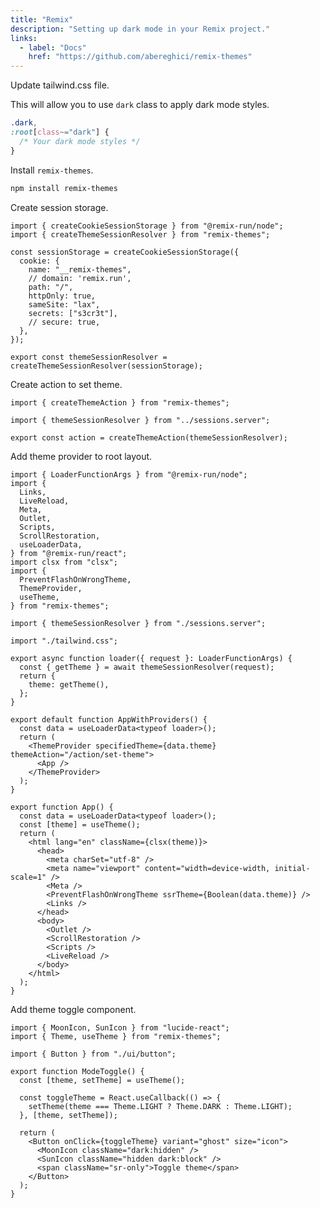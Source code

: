 ```yaml
---
title: "Remix"
description: "Setting up dark mode in your Remix project."
links:
  - label: "Docs"
    href: "https://github.com/abereghici/remix-themes"
---
```


<Steps>

<Step>Update tailwind.css file.</Step>

This will allow you to use `dark` class to apply dark mode styles.

```css {1-2} title="tailwind.css"
.dark,
:root[class~="dark"] {
  /* Your dark mode styles */
}
```

<Step>Install `remix-themes`.</Step>

```bash title="Terminal"
npm install remix-themes
```

<Step>Create session storage.</Step>

```tsx title="sessions.server.tsx"
import { createCookieSessionStorage } from "@remix-run/node";
import { createThemeSessionResolver } from "remix-themes";

const sessionStorage = createCookieSessionStorage({
  cookie: {
    name: "__remix-themes",
    // domain: 'remix.run',
    path: "/",
    httpOnly: true,
    sameSite: "lax",
    secrets: ["s3cr3t"],
    // secure: true,
  },
});

export const themeSessionResolver = createThemeSessionResolver(sessionStorage);
```

<Step>Create action to set theme.</Step>

```tsx title="routes/action.set-theme.tsx"
import { createThemeAction } from "remix-themes";

import { themeSessionResolver } from "../sessions.server";

export const action = createThemeAction(themeSessionResolver);
```

<Step>Add theme provider to root layout.</Step>

```tsx {18-23, 25-32, 35, 36, 38, 42, 43} title="root.tsx"
import { LoaderFunctionArgs } from "@remix-run/node";
import {
  Links,
  LiveReload,
  Meta,
  Outlet,
  Scripts,
  ScrollRestoration,
  useLoaderData,
} from "@remix-run/react";
import clsx from "clsx";
import {
  PreventFlashOnWrongTheme,
  ThemeProvider,
  useTheme,
} from "remix-themes";

import { themeSessionResolver } from "./sessions.server";

import "./tailwind.css";

export async function loader({ request }: LoaderFunctionArgs) {
  const { getTheme } = await themeSessionResolver(request);
  return {
    theme: getTheme(),
  };
}

export default function AppWithProviders() {
  const data = useLoaderData<typeof loader>();
  return (
    <ThemeProvider specifiedTheme={data.theme} themeAction="/action/set-theme">
      <App />
    </ThemeProvider>
  );
}

export function App() {
  const data = useLoaderData<typeof loader>();
  const [theme] = useTheme();
  return (
    <html lang="en" className={clsx(theme)}>
      <head>
        <meta charSet="utf-8" />
        <meta name="viewport" content="width=device-width, initial-scale=1" />
        <Meta />
        <PreventFlashOnWrongTheme ssrTheme={Boolean(data.theme)} />
        <Links />
      </head>
      <body>
        <Outlet />
        <ScrollRestoration />
        <Scripts />
        <LiveReload />
      </body>
    </html>
  );
}
```

<Step>Add theme toggle component.</Step>

```tsx title="components/theme-toggle.tsx"
import { MoonIcon, SunIcon } from "lucide-react";
import { Theme, useTheme } from "remix-themes";

import { Button } from "./ui/button";

export function ModeToggle() {
  const [theme, setTheme] = useTheme();

  const toggleTheme = React.useCallback(() => {
    setTheme(theme === Theme.LIGHT ? Theme.DARK : Theme.LIGHT);
  }, [theme, setTheme]);

  return (
    <Button onClick={toggleTheme} variant="ghost" size="icon">
      <MoonIcon className="dark:hidden" />
      <SunIcon className="hidden dark:block" />
      <span className="sr-only">Toggle theme</span>
    </Button>
  );
}
```

</Steps>
